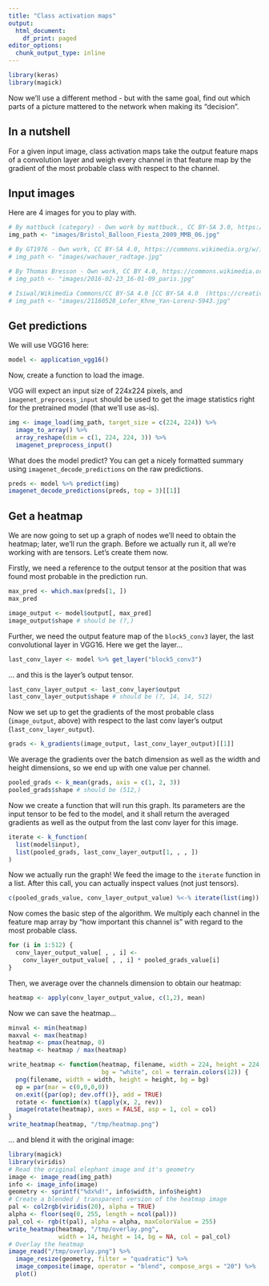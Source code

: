 ```yaml
---
title: "Class activation maps"
output:
  html_document:
    df_print: paged
editor_options:
  chunk_output_type: inline
---
```

  
  
```r
library(keras)
library(magick)
```


Now we'll use a different method - but with the same goal, find out which parts of a picture mattered to the network when making its "decision".

## In a nutshell

For a given input image, class activation maps take the output feature maps of a convolution layer and weigh every channel in that feature map by the gradient of the most probable class with respect to the channel.


## Input images

Here are 4 images for you to play with.

```r
# By mattbuck (category) - Own work by mattbuck., CC BY-SA 3.0, https://commons.wikimedia.org/w/index.php?curid=20151244
img_path <- "images/Bristol_Balloon_Fiesta_2009_MMB_06.jpg"

# By GT1976 - Own work, CC BY-SA 4.0, https://commons.wikimedia.org/w/index.php?curid=70893756
# img_path <- "images/wachauer_radtage.jpg"

# By Thomas Bresson - Own work, CC BY 4.0, https://commons.wikimedia.org/w/index.php?curid=47191548
# img_path <- "images/2016-02-23_16-01-09_paris.jpg"

# Isiwal/Wikimedia Commons/CC BY-SA 4.0 [CC BY-SA 4.0  (https://creativecommons.org/licenses/by-sa/4.0)], from Wikimedia Commons
# img_path <- "images/21160528_Lofer_Khne_Yan-Lorenz-5943.jpg"
```


## Get predictions

We will use VGG16 here:

```r
model <- application_vgg16()
```

Now, create a function to load the image.

VGG will expect an input size of 224x224 pixels, and `imagenet_preprocess_input` should be used to get the image statistics right for the pretrained model (that we'll use as-is).

```r
img <- image_load(img_path, target_size = c(224, 224)) %>% 
  image_to_array() %>% 
  array_reshape(dim = c(1, 224, 224, 3)) %>% 
  imagenet_preprocess_input()
```

What does the model predict? You can get a nicely formatted summary using `imagenet_decode_predictions` on the raw predictions.

```r
preds <- model %>% predict(img)
imagenet_decode_predictions(preds, top = 3)[[1]]
```


## Get a heatmap

We are now going to set up a graph of nodes we'll need to obtain the heatmap; later, we'll run the graph.
Before we actually run it, all we're working with are tensors.
Let's create them now.

Firstly, we need a reference to the output tensor at the position that was found most probable in the prediction run. 

```r
max_pred <- which.max(preds[1, ])
max_pred

image_output <- model$output[, max_pred]
image_output$shape # should be (?,)
```


Further, we need the output feature map of the `block5_conv3` layer, the last convolutional layer in VGG16.
Here we get the layer...

```r
last_conv_layer <- model %>% get_layer("block5_conv3")
```

... and this is the layer's output tensor.

```r
last_conv_layer_output <- last_conv_layer$output
last_conv_layer_output$shape # should be (?, 14, 14, 512)
```


Now we set up to get the gradients of the most probable class (`image_output`, above) with respect to the last conv layer's output (`last_conv_layer_output`).

```r
grads <- k_gradients(image_output, last_conv_layer_output)[[1]]
```

We average the gradients over the batch dimension as well as the width and height dimensions, so we end up with one value per channel.

```r
pooled_grads <- k_mean(grads, axis = c(1, 2, 3))
pooled_grads$shape # should be (512,)
```

Now we create a function that will run this graph.
Its parameters are the input tensor to be fed to the model, and it shall return the averaged gradients as well as the output from the last conv layer for this image.

```r
iterate <- k_function(
  list(model$input),
  list(pooled_grads, last_conv_layer_output[1, , , ])
)
```

Now we actually run the graph! We feed the image to the `iterate` function in a list.
After this call, you can actually inspect values (not just tensors).

```r
c(pooled_grads_value, conv_layer_output_value) %<-% iterate(list(img))
```

Now comes the basic step of the algorithm. We multiply each channel in the feature map array
by "how important this channel is" with regard to the most probable class.

```r
for (i in 1:512) {
  conv_layer_output_value[ , , i] <- 
    conv_layer_output_value[ , , i] * pooled_grads_value[i] 
}
```

Then, we average over the channels dimension to obtain our heatmap:

```r
heatmap <- apply(conv_layer_output_value, c(1,2), mean)
```


Now we can save the heatmap...

```r
minval <- min(heatmap)
maxval <- max(heatmap)
heatmap <- pmax(heatmap, 0) 
heatmap <- heatmap / max(heatmap)

write_heatmap <- function(heatmap, filename, width = 224, height = 224,
                          bg = "white", col = terrain.colors(12)) {
  png(filename, width = width, height = height, bg = bg)
  op = par(mar = c(0,0,0,0))
  on.exit({par(op); dev.off()}, add = TRUE)
  rotate <- function(x) t(apply(x, 2, rev))
  image(rotate(heatmap), axes = FALSE, asp = 1, col = col)
}
write_heatmap(heatmap, "/tmp/heatmap.png") 
```


... and blend it with the original image:

```r
library(magick) 
library(viridis) 
# Read the original elephant image and it's geometry
image <- image_read(img_path)
info <- image_info(image) 
geometry <- sprintf("%dx%d!", info$width, info$height) 
# Create a blended / transparent version of the heatmap image
pal <- col2rgb(viridis(20), alpha = TRUE) 
alpha <- floor(seq(0, 255, length = ncol(pal))) 
pal_col <- rgb(t(pal), alpha = alpha, maxColorValue = 255)
write_heatmap(heatmap, "/tmp/overlay.png", 
              width = 14, height = 14, bg = NA, col = pal_col) 
# Overlay the heatmap
image_read("/tmp/overlay.png") %>% 
  image_resize(geometry, filter = "quadratic") %>% 
  image_composite(image, operator = "blend", compose_args = "20") %>%
  plot() 
```


